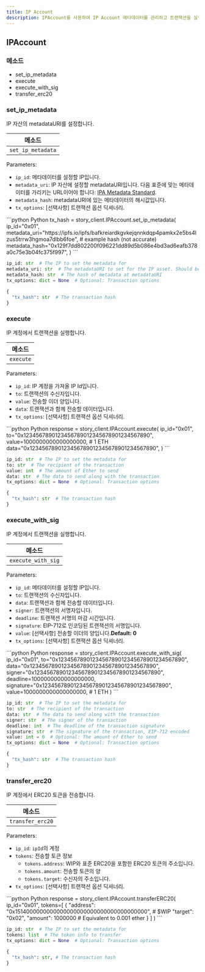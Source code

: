```yaml
---
title: IP Account
description: IPAccount를 사용하여 IP Account 메타데이터를 관리하고 트랜잭션을 실행할 수 있습니다.
---
```


## IPAccount

### 메소드

* set\_ip\_metadata
* execute
* execute\_with\_sig
* transfer\_erc20

### set\_ip\_metadata

IP 자산의 metadataURI를 설정합니다.

| 메소드               |
| ----------------- |
| `set_ip_metadata` |

Parameters:

* `ip_id`: 메타데이터를 설정할 IP입니다.
* `metadata_uri`: IP 자산에 설정할 metadataURI입니다. 다음 표준에 맞는 메타데이터를 가리키는 URL이어야 합니다: [IPA Metadata Standard](/concepts/ip-asset/ipa-metadata-standard).
* `metadata_hash`: metadataURI에 있는 메타데이터의 해시값입니다.
* `tx_options`: \[선택사항] 트랜잭션 옵션 딕셔너리.

<CodeGroup>
  ```python Python
  tx_hash = story_client.IPAccount.set_ip_metadata(
    ip_id="0x01",
    metadata_uri="https://ipfs.io/ipfs/bafkreiardkgvkejqnnkdqp4pamkx2e5bs4lzus5trrw3hgmoa7dlbb6foe",
    # example hash (not accurate)
    metadata_hash="0x129f7dd802200f096221dd89d5b086e4bd3ad6eafb378a0c75e3b04fc375f997",
  )
  ```

  ```python Request Parameters
  ip_id: str  # The IP to set the metadata for
  metadata_uri: str  # The metadataURI to set for the IP asset. Should be a URL pointing to metadata that fits the [IPA Metadata Standard](/concepts/ip-asset/ipa-metadata-standard)
  metadata_hash: str  # The hash of metadata at metadataURI
  tx_options: dict = None  # Optional: Transaction options
  ```

  ```python Response
  {
    "tx_hash": str  # The transaction hash
  }
  ```
</CodeGroup>

### execute

IP 계정에서 트랜잭션을 실행합니다.

| 메소드       |
| --------- |
| `execute` |

Parameters:

* `ip_id`: IP 계정을 가져올 IP Id입니다.
* `to`: 트랜잭션의 수신자입니다.
* `value`: 전송할 이더 양입니다.
* `data`: 트랜잭션과 함께 전송할 데이터입니다.
* `tx_options`: \[선택사항] 트랜잭션 옵션 딕셔너리.

<CodeGroup>
  ```python Python
  response = story_client.IPAccount.execute(
    ip_id="0x01",
    to="0x1234567890123456789012345678901234567890",
    value=1000000000000000000,  # 1 ETH
    data="0x1234567890123456789012345678901234567890",
  )
  ```

  ```python Request Parameters
  ip_id: str  # The IP to set the metadata for
  to: str  # The recipient of the transaction
  value: int  # The amount of Ether to send
  data: str  # The data to send along with the transaction
  tx_options: dict = None  # Optional: Transaction options
  ```

  ```python Response
  {
    "tx_hash": str  # The transaction hash
  }
  ```
</CodeGroup>

### execute\_with\_sig

IP 계정에서 트랜잭션을 실행합니다.

| 메소드                |
| ------------------ |
| `execute_with_sig` |

Parameters:

* `ip_id`: 메타데이터를 설정할 IP입니다.
* `to`: 트랜잭션의 수신자입니다.
* `data`: 트랜잭션과 함께 전송할 데이터입니다.
* `signer`: 트랜잭션의 서명자입니다.
* `deadline`: 트랜잭션 서명의 마감 시간입니다.
* `signature`: EIP-712로 인코딩된 트랜잭션의 서명입니다.
* `value`: \[선택사항] 전송할 이더의 양입니다.**Default: 0**
* `tx_options`: \[선택사항] 트랜잭션 옵션 딕셔너리.

<CodeGroup>
  ```python Python
  response = story_client.IPAccount.execute_with_sig(
    ip_id="0x01",
    to="0x1234567890123456789012345678901234567890",
    data="0x1234567890123456789012345678901234567890",
    signer="0x1234567890123456789012345678901234567890",
    deadline=1000000000000000000,
    signature="0x1234567890123456789012345678901234567890",
    value=1000000000000000000,  # 1 ETH
  )
  ```

  ```python Request Parameters
  ip_id: str  # The IP to set the metadata for
  to: str  # The recipient of the transaction
  data: str  # The data to send along with the transaction
  signer: str  # The signer of the transaction
  deadline: int  # The deadline of the transaction signature
  signature: str  # The signature of the transaction, EIP-712 encoded
  value: int = 0  # Optional: The amount of Ether to send
  tx_options: dict = None  # Optional: Transaction options
  ```

  ```python Response
  {
    "tx_hash": str  # The transaction hash
  }
  ```
</CodeGroup>

### transfer\_erc20

IP 계정에서 ERC20 토큰을 전송합니다.

| 메소드              |
| ---------------- |
| `transfer_erc20` |

Parameters:

* `ip_id`: `ipId`의 계정
* `tokens`: 전송할 토큰 정보
  * `tokens.address`: WIP와 표준 ERC20을 포함한 ERC20 토큰의 주소입니다.
  * `tokens.amount`: 전송할 토큰의 양
  * `tokens.target`: 수신자의 주소입니다.
* `tx_options`: \[선택사항] 트랜잭션 옵션 딕셔너리.

<CodeGroup>
  ```python Python
  response = story_client.IPAccount.transferERC20(
    ip_id="0x01",
    tokens=[
      {
          "address": "0x1514000000000000000000000000000000000000", # $WIP
          "target": "0x02",
          "amount": 1000000  # Equivalent to 0.001 ether
      }
    ]
  )
  ```

  ```python Request Parameters
  ip_id: str  # The IP to set the metadata for
  tokens: list  # The token info to transfer
  tx_options: dict = None  # Optional: Transaction options
  ```

  ```python Response
  {
    "tx_hash": str, # The transaction hash
  }
  ```
</CodeGroup>
